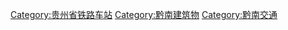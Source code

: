 [[Category:贵州省铁路车站|Category:贵州省铁路车站]]
[[Category:黔南建筑物|Category:黔南建筑物]]
[[Category:黔南交通|Category:黔南交通]]